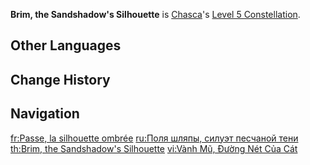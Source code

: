 {{Constellation Infobox
|image         = Constellation Brim, the Sandshadow's Silhouette.png
|character     = Chasca
|level         = 5
|description   = Increases the Level of [[Soul Reaper's Fatal Round]] by 3.<br>Maximum upgrade level is 15.
|scale_att1    = 
|scale_att2    = 
|utility1      = Talent Level Increase
|utility2      = Elemental Burst Level Increase
}}
'''Brim, the Sandshadow's Silhouette''' is [[Chasca]]'s [[Level 5 Constellation]].
<!--
==Gameplay Notes==
--><!--
==Preview==
{Preview
|file = Brim, the Sandshadow's Silhouette Preview
}
-->
==Other Languages==
{{Other Languages
|en       = Brim, the Sandshadow's Silhouette
|zhs      = 帽檐，沙影的轮廓
|zhs_rm   = Màoyán, Shāyǐng de Lúnkuò
|zht      = 帽簷，沙影的輪廓
|zht_rm   = Màoyán, Shāyǐng de Lúnkuò
|zh_tl    = 
|ja       = 鋭帽・砂塵のシルエット
|ja_rm    = Eibou - Sajin no Shiruetto{{Assumed}}
|ja_tl    = 
|ko       = 챙모자・모래 그림자
|ko_tl    = Brim Hat - Sand Shadow
|es       = Ala: Silueta sombrarena
|es_tl    = Brim: Sandshadow Silhouette
|fr       = Passe, la silhouette ombrée
|fr_tl    = Pass, the Shadow Silhouette
|ru       = Поля шляпы, силуэт песчаной тени
|ru_tl    = Hat Brim, the Sandshadow's Silhouette
|th       = Brim, the Sandshadow's Silhouette
|vi       = Vành Mũ, Đường Nét Của Cát
|vi_tl    = 
|de       = Die Hutkrempe, eine Silhouette des Sandschattens
|de_tl    = The Hat Brim, a Sandshadow's Silhouette
|id       = Brim, the Sandshadow's Silhouette
|pt       = Silhueta do Chapéu sobre a Areia
|pt_tl    = 
|tr       = Siperlik, Kum Gölgesinin Silüeti
|tr_tl    = 
|it       = La tesa, la silhouette nell'ombra della sabbia
|it_tl    = 
}}

==Change History==
{{Change History|5.2}}

==Navigation==
{{Talent Navbox|Chasca}}

[[fr:Passe, la silhouette ombrée]]
[[ru:Поля шляпы, силуэт песчаной тени]]
[[th:Brim, the Sandshadow's Silhouette]]
[[vi:Vành Mũ, Đường Nét Của Cát]]